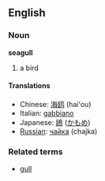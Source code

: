 ==English==
===Noun===
'''seagull'''

# a bird

====Translations====
*Chinese: [[海鸥]] (hai'ou)
*Italian: [[gabbiano]]
*Japanese: [[鴎]] ([[かもめ]])
*[[Russian]]: [[чайка]] (chajka)

===Related terms===
*[[gull]]